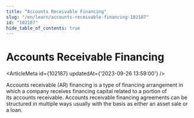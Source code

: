 ```yaml
---
title: "Accounts Receivable Financing"
slug: "/en/learn/accounts-receivable-financing-102187"
id: "102187"
hide_table_of_contents: true
---
```



# Accounts Receivable Financing

<ArticleMeta id={102187} updatedAt={'2023-09-26 13:59:00'} />
<div className='border-solid border-b border-t-0 my-4 border-[var(--ifm-color-gray-300)]' />

Accounts receivable (AR) financing is a type of financing arrangement in which a company receives financing capital related to a portion of its accounts receivable. Accounts receivable financing agreements can be structured in multiple ways usually with the basis as either an asset sale or a loan.
